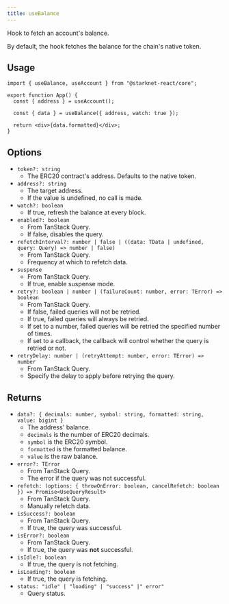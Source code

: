 ```yaml
---
title: useBalance
---
```


Hook to fetch an account's balance.

By default, the hook fetches the balance for the chain's native token.

## Usage

```tsx
import { useBalance, useAccount } from "@starknet-react/core";

export function App() {
  const { address } = useAccount();

  const { data } = useBalance({ address, watch: true });

  return <div>{data.formatted}</div>;
}
```

## Options

 * `token?: string`
   - The ERC20 contract's address. Defaults to the native token.
 * `address?: string`
   - The target address.
   - If the value is undefined, no call is made.
 * `watch?: boolean`
   - If true, refresh the balance at every block.
 * `enabled?: boolean`
   - From TanStack Query.
   - If false, disables the query.
 * `refetchInterval?: number | false | ((data: TData | undefined, query: Query) => number | false)`
   - From TanStack Query.
   - Frequency at which to refetch data.
 * `suspense`
   - From TanStack Query.
   - If true, enable suspense mode.
 * `retry?: boolean | number | (failureCount: number, error: TError) => boolean`
   - From TanStack Query.
   - If false, failed queries will not be retried.
   - If true, failed queries will always be retried.
   - If set to a number, failed queries will be retried the specified number of
     times.
   - If set to a callback, the callback will control whether the query is
     retried or not.
 * `retryDelay: number | (retryAttempt: number, error: TError) => number`
   - From TanStack Query.
   - Specify the delay to apply before retrying the query.

## Returns

 * `data?: { decimals: number, symbol: string, formatted: string, value: bigint }`
   - The address' balance.
   - `decimals` is the number of ERC20 decimals.
   - `symbol` is the ERC20 symbol.
   - `formatted` is the formatted balance.
   - `value` is the raw balance.
 * `error?: TError`
   - From TanStack Query.
   - The error if the query was not successful.
 * `refetch: (options: { throwOnError: boolean, cancelRefetch: boolean }) => Promise<UseQueryResult>`
   - From TanStack Query.
   - Manually refetch data.
 * `isSuccess?: boolean`
   - From TanStack Query.
   - If true, the query was successful.
 * `isError?: boolean`
   - From TanStack Query.
   - If true, the query was **not** successful.
 * `isIdle?: boolean`
   - If true, the query is not fetching.
 * `isLoading?: boolean`
   - If true, the query is fetching.
 * `status: "idle" | "loading" | "success" |" error"`
   - Query status.
